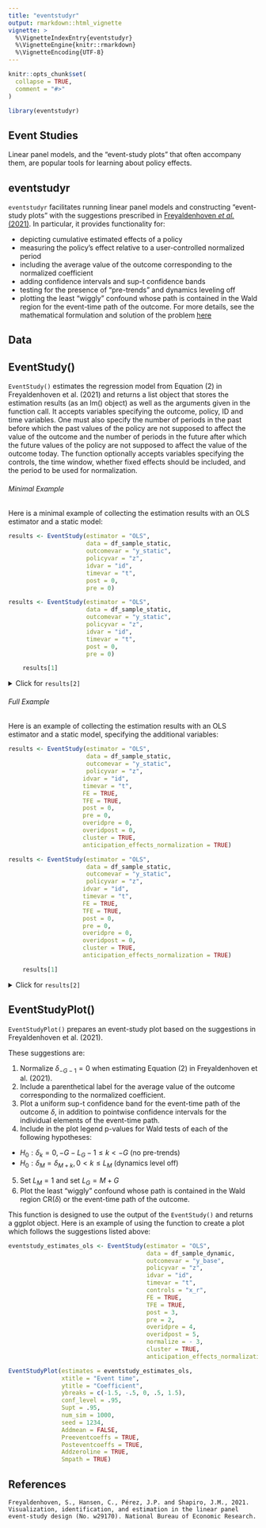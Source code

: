 ```yaml
---
title: "eventstudyr"
output: rmarkdown::html_vignette
vignette: >
  %\VignetteIndexEntry{eventstudyr}
  %\VignetteEngine{knitr::rmarkdown}
  %\VignetteEncoding{UTF-8}
---
```


```r
knitr::opts_chunk$set(
  collapse = TRUE,
  comment = "#>"
)
```

```r
library(eventstudyr)
```

## Event Studies

Linear panel models, and the “event-study plots” that often accompany them, are popular tools for learning about policy effects. 
 
## eventstudyr

`eventstudyr` facilitates running linear panel models and constructing "event-study plots" with the suggestions prescribed in [Freyaldenhoven _et al._ (2021)](https://www.nber.org/system/files/working_papers/w29170/w29170.pdf). In particular, it provides functionality for:

* depicting cumulative estimated effects of a policy
* measuring the policy's effect relative to a user-controlled normalized period
* including the average value of the outcome corresponding to the normalized coefficient
* adding confidence intervals and sup-t confidence bands
* testing for the presence of "pre-trends" and dynamics leveling off
* plotting the least "wiggly" confound whose path is contained in the Wald region for the event-time path of the outcome. For more details, see the mathematical formulation and solution of the problem [here](https://github.com/JMSLab/EventStudyPackage/issues/7)
 
## Data
 
## EventStudy()

`EventStudy()` estimates the regression model from Equation (2) in Freyaldenhoven et al. (2021) and returns a list object that stores the estimation results (as an lm() object) as well as the arguments given in the function call. It accepts variables specifying the outcome, policy, ID and time variables. One must also specify the number of periods in the past before which the past values of the policy are not supposed to affect the value of the outcome and the number of periods in the future after which the future values of the policy are not supposed to affect the value of the outcome today. The function optionally accepts variables specifying the controls, the time window, whether fixed effects should be included, and the period to be used for normalization.

###### Minimal Example
Here is a minimal example of collecting the estimation results with an OLS estimator and a static model:

```r
results <- EventStudy(estimator = "OLS",
                      data = df_sample_static,
                      outcomevar = "y_static",
                      policyvar = "z",
                      idvar = "id",
                      timevar = "t",
                      post = 0,
                      pre = 0)
```
```r
results <- EventStudy(estimator = "OLS",
                      data = df_sample_static,
                      outcomevar = "y_static",
                      policyvar = "z",
                      idvar = "id",
                      timevar = "t",
                      post = 0,
                      pre = 0)
```
```r
    results[1]
```
<details>
  <summary>Click for `results[2]`</summary>
  ```r
  ## Estimator
  results[2][[1]]$estimator
  
  ## Data
  results[2][[1]]$data[1:5,]
  
  ## Variables
  results[2][[1]]$outcomevar
  results[2][[1]]$outcomevar
  results[2][[1]]$policyvar
  results[2][[1]]$idvar
  results[2][[1]]$timevar
  results[2][[1]]$controls
  
  ## Proxies
  results[2][[1]]$proxy
  results[2][[1]]$proxyIV
  
  ## Fixed Effects
  results[2][[1]]$FE
  results[2][[1]]$TFE
  
  ## Periods
  results[2][[1]]$post
  results[2][[1]]$overidpost
  results[2][[1]]$pre
  results[2][[1]]$overidpre
  
  ## Normalization
  results[2][[1]]$normalize
  results[2][[1]]$normalization_column
  
  ## Cluster
  results[2][[1]]$cluster
  
  ## Eventstudy Coefficient
  results[2][[1]]$eventstudy_coefficients
  ```
</details>

###### Full Example
Here is an example of collecting the estimation results with an OLS estimator and a static model, specifying the additional variables:

```r
results <- EventStudy(estimator = "OLS",
                      data = df_sample_static,
                      outcomevar = "y_static",
                      policyvar = "z",
                     idvar = "id",
                     timevar = "t",
                     FE = TRUE,
                     TFE = TRUE,
                     post = 0,
                     pre = 0,
                     overidpre = 0,
                     overidpost = 0,
                     cluster = TRUE,
                     anticipation_effects_normalization = TRUE)
```
```r
results <- EventStudy(estimator = "OLS",
                      data = df_sample_static,
                      outcomevar = "y_static",
                      policyvar = "z",
                     idvar = "id",
                     timevar = "t",
                     FE = TRUE,
                     TFE = TRUE,
                     post = 0,
                     pre = 0,
                     overidpre = 0,
                     overidpost = 0,
                     cluster = TRUE,
                     anticipation_effects_normalization = TRUE)
```
```r
    results[1]
```
<details>
  <summary>Click for `results[2]`</summary>
  ```r
  ## Estimator
  results[2][[1]]$estimator
  
  ## Data
  results[2][[1]]$data[1:5,]
  
  ## Variables
  results[2][[1]]$outcomevar
  results[2][[1]]$outcomevar
  results[2][[1]]$policyvar
  results[2][[1]]$idvar
  results[2][[1]]$timevar
  results[2][[1]]$controls
  
  ## Proxies
  results[2][[1]]$proxy
  results[2][[1]]$proxyIV
  
  ## Fixed Effects
  results[2][[1]]$FE
  results[2][[1]]$TFE
  
  ## Periods
  results[2][[1]]$post
  results[2][[1]]$overidpost
  results[2][[1]]$pre
  results[2][[1]]$overidpre
  
  ## Normalization
  results[2][[1]]$normalize
  results[2][[1]]$normalization_column
  
  ## Cluster
  results[2][[1]]$cluster
  
  ## Eventstudy Coefficient
  results[2][[1]]$eventstudy_coefficients
  ```
</details>

## EventStudyPlot()
`EventStudyPlot()` prepares an event-study plot based on the suggestions in Freyaldenhoven et al. (2021).

These suggestions are:

1. Normalize $\delta_{-G-1} = 0$ when estimating Equation (2) in Freyaldenhoven et al. (2021).
2. Include a parenthetical label for the average value of the outcome corresponding to the normalized coefficient.
3. Plot a uniform sup-t confidence band for the event-time path of the outcome $\delta$, in addition to pointwise confidence intervals for the individual elements of the event-time path.
4. Include in the plot legend p-values for Wald tests of each of the following hypotheses: 
  - $H_{0} : \delta_{k} = 0, −G − L_{G} − 1 ≤ k < −G$ (no pre-trends)
  - $H_{0} : \delta_{M} = \delta_{M+k}, 0 < k ≤ L_{M}$ (dynamics level off)
5. Set $L_{M} = 1$ and set $L_{G} = M + G$
6. Plot the least “wiggly” confound whose path is contained in the Wald region CR($\delta$) or the event-time path of the outcome.

This function is designed to use the output of the `EventStudy()` and returns a ggplot object. Here is an example of using the function to create a plot which follows the suggestions listed above:

```r
eventstudy_estimates_ols <- EventStudy(estimator = "OLS",
                                       data = df_sample_dynamic,
                                       outcomevar = "y_base",
                                       policyvar = "z",
                                       idvar = "id",
                                       timevar = "t",
                                       controls = "x_r",
                                       FE = TRUE,
                                       TFE = TRUE,
                                       post = 3,
                                       pre = 2,
                                       overidpre = 4,
                                       overidpost = 5,
                                       normalize = - 3,
                                       cluster = TRUE,
                                       anticipation_effects_normalization = TRUE)

EventStudyPlot(estimates = eventstudy_estimates_ols,
               xtitle = "Event time",
               ytitle = "Coefficient",
               ybreaks = c(-1.5, -.5, 0, .5, 1.5),
               conf_level = .95,
               Supt = .95,
               num_sim = 1000,
               seed = 1234,
               Addmean = FALSE,
               Preeventcoeffs = TRUE,
               Posteventcoeffs = TRUE,
               Addzeroline = TRUE,
               Smpath = TRUE)
```

## References

```
Freyaldenhoven, S., Hansen, C., Pérez, J.P. and Shapiro, J.M., 2021. Visualization, identification, and estimation in the linear panel event-study design (No. w29170). National Bureau of Economic Research.
```
